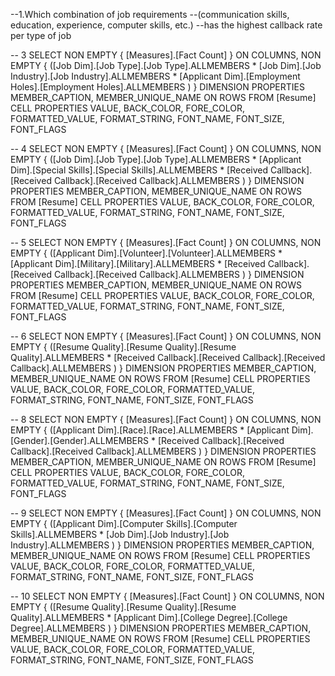 --1.Which combination of job requirements 
--(communication skills, education, experience, computer skills, etc.) 
--has the highest callback rate per type of job 

-- 3
 SELECT NON EMPTY { [Measures].[Fact Count] } ON COLUMNS, 
 NON EMPTY { ([Job Dim].[Job Type].[Job Type].ALLMEMBERS * [Job Dim].[Job Industry].[Job Industry].ALLMEMBERS * [Applicant Dim].[Employment Holes].[Employment Holes].ALLMEMBERS ) } 
 DIMENSION PROPERTIES MEMBER_CAPTION, MEMBER_UNIQUE_NAME ON ROWS 
 FROM [Resume] CELL PROPERTIES VALUE, BACK_COLOR, FORE_COLOR, FORMATTED_VALUE, FORMAT_STRING, FONT_NAME, FONT_SIZE, FONT_FLAGS

-- 4
SELECT NON EMPTY { [Measures].[Fact Count] } ON COLUMNS, 
NON EMPTY { ([Job Dim].[Job Type].[Job Type].ALLMEMBERS * [Applicant Dim].[Special Skills].[Special Skills].ALLMEMBERS * [Received Callback].[Received Callback].[Received Callback].ALLMEMBERS ) } 
DIMENSION PROPERTIES MEMBER_CAPTION, 
MEMBER_UNIQUE_NAME ON ROWS FROM [Resume] CELL PROPERTIES VALUE, BACK_COLOR, FORE_COLOR, FORMATTED_VALUE, FORMAT_STRING, FONT_NAME, FONT_SIZE, FONT_FLAGS


-- 5
SELECT NON EMPTY { [Measures].[Fact Count] } ON COLUMNS, 
NON EMPTY { ([Applicant Dim].[Volunteer].[Volunteer].ALLMEMBERS * [Applicant Dim].[Military].[Military].ALLMEMBERS * [Received Callback].[Received Callback].[Received Callback].ALLMEMBERS ) } 
DIMENSION PROPERTIES MEMBER_CAPTION, MEMBER_UNIQUE_NAME ON ROWS FROM [Resume] CELL PROPERTIES VALUE, BACK_COLOR, FORE_COLOR, FORMATTED_VALUE, FORMAT_STRING, FONT_NAME, FONT_SIZE, FONT_FLAGS

-- 6
SELECT NON EMPTY { [Measures].[Fact Count] } ON COLUMNS, 
NON EMPTY { ([Resume Quality].[Resume Quality].[Resume Quality].ALLMEMBERS * [Received Callback].[Received Callback].[Received Callback].ALLMEMBERS ) }
DIMENSION PROPERTIES MEMBER_CAPTION, MEMBER_UNIQUE_NAME ON ROWS FROM [Resume] CELL PROPERTIES VALUE, BACK_COLOR, FORE_COLOR, FORMATTED_VALUE, FORMAT_STRING, FONT_NAME, FONT_SIZE, FONT_FLAGS

-- 8
SELECT NON EMPTY { [Measures].[Fact Count] } ON COLUMNS,
NON EMPTY { ([Applicant Dim].[Race].[Race].ALLMEMBERS * [Applicant Dim].[Gender].[Gender].ALLMEMBERS * [Received Callback].[Received Callback].[Received Callback].ALLMEMBERS ) } 
DIMENSION PROPERTIES MEMBER_CAPTION, MEMBER_UNIQUE_NAME ON ROWS FROM [Resume] CELL PROPERTIES VALUE, BACK_COLOR, FORE_COLOR, FORMATTED_VALUE, FORMAT_STRING, FONT_NAME, FONT_SIZE, FONT_FLAGS

-- 9
SELECT NON EMPTY { [Measures].[Fact Count] } ON COLUMNS, 
NON EMPTY { ([Applicant Dim].[Computer Skills].[Computer Skills].ALLMEMBERS * [Job Dim].[Job Industry].[Job Industry].ALLMEMBERS ) } 
DIMENSION PROPERTIES MEMBER_CAPTION, MEMBER_UNIQUE_NAME ON ROWS FROM [Resume] CELL PROPERTIES VALUE, BACK_COLOR, FORE_COLOR, FORMATTED_VALUE, FORMAT_STRING, FONT_NAME, FONT_SIZE, FONT_FLAGS

-- 10
SELECT NON EMPTY { [Measures].[Fact Count] } ON COLUMNS, 
NON EMPTY { ([Resume Quality].[Resume Quality].[Resume Quality].ALLMEMBERS * [Applicant Dim].[College Degree].[College Degree].ALLMEMBERS ) } 
DIMENSION PROPERTIES MEMBER_CAPTION, MEMBER_UNIQUE_NAME ON ROWS FROM [Resume] CELL PROPERTIES VALUE, BACK_COLOR, FORE_COLOR, FORMATTED_VALUE, FORMAT_STRING, FONT_NAME, FONT_SIZE, FONT_FLAGS